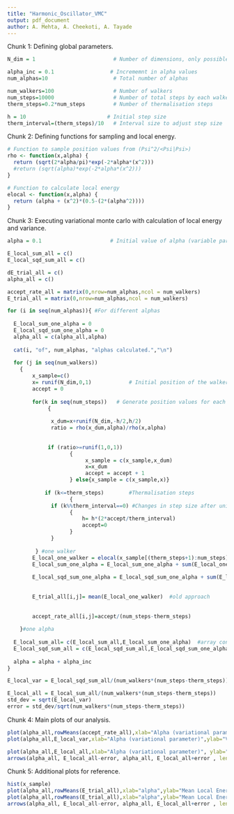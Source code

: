 ```yaml
---
title: "Harmonic_Oscillator_VMC"
output: pdf_document
author: A. Mehta, A. Cheekoti, A. Tayade
---
```

Chunk 1: Defining global parameters.

```r
N_dim = 1                         # Number of dimensions, only possible value 1

alpha_inc = 0.1                  # Incrememnt in alpha values
num_alphas=10                     # Total number of alphas 

num_walkers=100                   # Number of walkers
num_steps=10000                   # Number of total steps by each walker (thermalisation + sampling)
therm_steps=0.2*num_steps         # Number of thermalisation steps

h = 10                          # Initial step size
therm_interval=(therm_steps)/10   # Interval size to adjust step size

```

Chunk 2: Defining functions for sampling and local energy.
```r
# Function to sample position values from (Psi^2/<Psi|Psi>)
rho <- function(x,alpha) {
  return (sqrt(2*alpha/pi)*exp(-2*alpha*(x^2))) 
  #return (sqrt(alpha)*exp(-2*alpha*(x^2)))
}

# Function to calculate local energy
elocal <- function(x,alpha) {
  return (alpha + (x^2)*(0.5-(2*(alpha^2))))
}
```

Chunk 3: Executing variational monte carlo with calculation of local energy and variance.
```r
alpha = 0.1                      # Initial value of alpha (variable parameter)

E_local_sum_all = c()
E_local_sqd_sum_all = c()

dE_trial_all = c()
alpha_all = c()

accept_rate_all = matrix(0,nrow=num_alphas,ncol = num_walkers)
E_trial_all = matrix(0,nrow=num_alphas,ncol = num_walkers)

for (i in seq(num_alphas)){ #For different alphas
  
  E_local_sum_one_alpha = 0
  E_local_sqd_sum_one_alpha = 0
  alpha_all = c(alpha_all,alpha)
  
  cat(i, "of", num_alphas, "alphas calculated.","\n")
  
  for (j in seq(num_walkers))
    {
        x_sample=c()
        x= runif(N_dim,0,1)            # Initial position of the walker
        accept = 0
    
        for(k in seq(num_steps))   # Generate position values for each alpha
             { 
      
              x_dum=x+runif(N_dim,-h/2,h/2)
              ratio = rho(x_dum,alpha)/rho(x,alpha)
     
      
             if (ratio>=runif(1,0,1))
                    {
                         x_sample = c(x_sample,x_dum)
                         x=x_dum
                         accept = accept + 1
                    } else{x_sample = c(x_sample,x)}
    
            if (k<=therm_steps)        #Thermalisation steps
                    {
              if (k%%therm_interval==0) #Changes in step size after uniform intervals
                    {
                        h= h*(2*accept/therm_interval)
                        accept=0
                    }
              }
      
         } #one walker
        E_local_one_walker = elocal(x_sample[(therm_steps+1):num_steps],alpha)    # E_local_all for one particular alpha, all x
        E_local_sum_one_alpha = E_local_sum_one_alpha + sum(E_local_one_walker)   # Adding all local energy for all x, all walkers
    
        E_local_sqd_sum_one_alpha = E_local_sqd_sum_one_alpha + sum(E_local_one_walker * E_local_one_walker)
    
    
        E_trial_all[i,j]= mean(E_local_one_walker)  #old approach
    
    
        accept_rate_all[i,j]=accept/(num_steps-therm_steps)
    
    }#one alpha  
  
  E_local_sum_all= c(E_local_sum_all,E_local_sum_one_alpha)  #array containing elocal for different alphas
  E_local_sqd_sum_all = c(E_local_sqd_sum_all,E_local_sqd_sum_one_alpha) #array containing elocal^2 for diff. alphas
  
  alpha = alpha + alpha_inc
}

E_local_var = E_local_sqd_sum_all/(num_walkers*(num_steps-therm_steps)) - (E_local_sum_all/(num_walkers*(num_steps-therm_steps)))^2

E_local_all = E_local_sum_all/(num_walkers*(num_steps-therm_steps))
std_dev = sqrt(E_local_var)
error = std_dev/sqrt(num_walkers*(num_steps-therm_steps))

```

Chunk 4: Main plots of our analysis.
```r
plot(alpha_all,rowMeans(accept_rate_all),xlab="Alpha (variational parameter)",ylab="Acceptance rate", main = "Acceptance rate vs alpha")
plot(alpha_all,E_local_var,xlab="Alpha (variational parameter)",ylab="Variance", main = "Harmonic Oscillator (Variance)")

plot(alpha_all,E_local_all,xlab="Alpha (variational parameter)", ylab=" Energy",ylim=range(c(E_local_all-error, E_local_all+error)), main = "Harmonic Oscillator (Energy)")
arrows(alpha_all, E_local_all-error, alpha_all, E_local_all+error , length=0.02, angle=90, code=3)
```

Chunk 5: Additional plots for reference.
```r
hist(x_sample)
plot(alpha_all,rowMeans(E_trial_all),xlab="alpha",ylab="Mean Local Energy")
plot(alpha_all,rowMeans(E_trial_all),xlab="alpha",ylab="Mean Local Energy",ylim=range(c(E_local_all-error, E_local_all+error)))
arrows(alpha_all, E_local_all-error, alpha_all, E_local_all+error , length=0.05, angle=90, code=3)
```